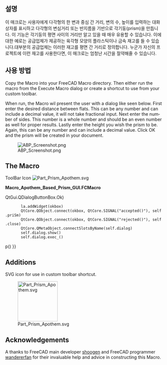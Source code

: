 <languages/>

<div lang="en" dir="ltr" class="mw-content-ltr">
{{Macro
|Name=Apothem Based Prism
|Icon=Part Prism Apothem.svg
|Description=This macro will present the user with a dialog to provide the distance between centers, the number of sides, and height and will create a prism based on the apothem, or inradius of a polygon. This can be extremely handy when one only knows the distance between flats. An example of this would be hexagonal stock of plastics or metal provided by vendors. Most vendors define such stock by the distance between flats. If one is using such stock in their projects, this Macro can be a real time saver. 
|Author=Quick61
|Version=1.0
|Date=2014-12-31
|Download=[https://wiki.freecad.org/images/4/4e/Part_Prism_Apothem.svg ToolBar Icon]
|FCVersion=All
}}
</div>

<span id="Description"></span>
==설명==

이 매크로는 사용자에게 다각형의 한 변과 중심 간 거리, 변의 수, 높이를 입력하는 대화상자를 표시하고 다각형의 변심거리 또는 반지름을 기반으로 각기둥(prism)을 만듭니다. 이 기능은 각기둥의 평면 사이의 거리만 알고 있을 때 매우 유용할 수 있습니다. 이에 대한 예로는 공급업체가 제공하는 육각형 모양의 플라스틱이나 금속 재고를 들 수 있습니다.대부분의 공급업체는 이러한 재고를 평면 간 거리로 정의합니다. 누군가 자신의 프로젝트에 이런 재고를 사용한다면, 이 매크로는 엄청난 시간을 절약해줄 수 있습니다. 

<span id="How_To_Use"></span>
== 사용 방법 ==

<div lang="en" dir="ltr" class="mw-content-ltr">
Copy the Macro into your FreeCAD Macro directory. Then either run the macro from the Execute Macro dialog or create a shortcut to use from your custom toolbar.
</div>  

<div lang="en" dir="ltr" class="mw-content-ltr">
When run, the Macro wil present the user with a dialog like seen below. First enter the desired distance between flats. This can be any number and can include a decimal value, it will not take fractional input. Next enter the number of sides. This number is a whole number and should be an even number as well for proper results. Lastly enter the height you wish the prism to be. Again, this can be any number and can include a decimal value. Click OK and the prism will be created in your document.
</div> 

[[Image:ABP Screenshot.png|center]]

<div lang="en" dir="ltr" class="mw-content-ltr">
== The Macro ==
</div>

<div lang="en" dir="ltr" class="mw-content-ltr">
ToolBar Icon [[Image:Part_Prism_Apothem.svg]]
</div>

'''Macro_Apothem_Based_Prism_GUI.FCMacro'''

{{MacroCode|code=
# # # # # # # # # # #
#
# Apothem Based Prism
#
# This script will take the input of the distance between flats, (apothem, aka inradius), 
# and the number of sidesfor a regular polygon along with a height and produce a 
# correctly sized prism derived from the circumradius.
#
# # # # # # # # # # #
 
import FreeCAD, FreeCADGui, Part, PartGui, math
from FreeCAD import Base
from PySide import QtGui, QtCore
from math import cos, radians
App = FreeCAD
Gui = FreeCADGui
 
class p():
 
 
    def priSm(self):
 
        try:
            dbf = float(self.d1.text())
            nos = int(self.d2.text())
            hth = float(self.d3.text())
            aR = dbf / 2
            op1 = 180/float(nos)
            coS = cos(math.radians(op1))
            cR = aR / coS
            prism=App.ActiveDocument.addObject("Part::Prism","Prism")
            prism.Polygon=nos
            prism.Circumradius=cR
            prism.Height=hth
            prism.Placement=Base.Placement(Base.Vector(0.00,0.00,0.00),Base.Rotation(0.00,0.00,0.00,1.00))
            prism.Label='Prism'
            App.ActiveDocument.recompute()
            Gui.SendMsgToActiveView("ViewFit")
        except:
            FreeCAD.Console.PrintError("Unable to complete task")
 
            self.close()
 
    def close(self):
        self.dialog.hide()
 
 
#
# Make dialog box and get input for distance between flats, number of sides, and height
#
 
    def __init__(self):
        self.dialog = None
 
        self.dialog = QtGui.QDialog()
        self.dialog.resize(280,110)
 
        self.dialog.setWindowTitle("Apothem Based Prism")
        la = QtGui.QVBoxLayout(self.dialog)
 
        iN1 = QtGui.QLabel("Distance Between Flats")
        la.addWidget(iN1)
        self.d1 = QtGui.QLineEdit()
        la.addWidget(self.d1)
 
        iN2 = QtGui.QLabel("Number Of Sides (Best results - use even numbers)")
        la.addWidget(iN2)
        self.d2 = QtGui.QLineEdit()
        la.addWidget(self.d2)
 
        iN3 = QtGui.QLabel("Prism Height")
        la.addWidget(iN3)
        self.d3 = QtGui.QLineEdit()
        la.addWidget(self.d3)
 
        okbox = QtGui.QDialogButtonBox(self.dialog)
        okbox.setOrientation(QtCore.Qt.Horizontal)
        okbox.setStandardButtons(QtGui.QDialogButtonBox.Cancel{{!}}QtGui.QDialogButtonBox.Ok)
        la.addWidget(okbox)
        QtCore.QObject.connect(okbox, QtCore.SIGNAL("accepted()"), self.priSm)
        QtCore.QObject.connect(okbox, QtCore.SIGNAL("rejected()"), self.close)
        QtCore.QMetaObject.connectSlotsByName(self.dialog)
        self.dialog.show()
        self.dialog.exec_()
 
p()
}}

<div lang="en" dir="ltr" class="mw-content-ltr">
== Additions ==
</div>

<div lang="en" dir="ltr" class="mw-content-ltr">
SVG icon for use in custom toolbar shortcut.
</div>
 
[[Image:Part Prism Apothem.svg|128px]]

<div lang="en" dir="ltr" class="mw-content-ltr">
== Acknowledgements ==
</div>

<div lang="en" dir="ltr" class="mw-content-ltr">
A thanks to FreeCAD main developer [https://forum.freecad.org/memberlist.php?mode=viewprofile&u=765 shoogen] and FreeCAD programmer [https://forum.freecad.org/memberlist.php?mode=viewprofile&u=1375 wandererfan] for their invaluable help and advice in constructing this Macro.
</div>